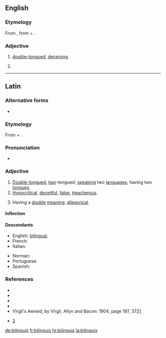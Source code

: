 ==English==

===Etymology===
From {{etyl|la|en}} {{m|la|bilinguis||double-tongued}}, from {{m|la|bis||twice, in two ways}} + {{m|la|lingua||tongue}}.

===Adjective===
{{en-adj|-}}

# [[double-tongued]], [[deceiving]].
# {{lb|en|legal}} {{non-gloss definition|In [[law]], the name historically given to a [[jury]], in which one part of the jury is [[natives]], and the other [[foreigners]].}}

----

==Latin==

===Alternative forms===
* {{l|la|bilinguus}}

===Etymology===
From {{m|la|bis||twice, in two ways}} + {{m|la|lingua||tongue}}.

===Pronunciation===
* {{la-IPA|bilinguis}}

===Adjective===
{{la-adj-3rd-2E|bilinguis|bilingue}}

# [[double-tongued|Double-tongued]], [[two]]-tongued; [[speaking]] two [[languages]]; having two [[tongues]].
# [[hypocritical|Hypocritical]], [[deceitful]], [[false]], [[treacherous]].
# {{lb|la|of a story or tale}} Having a [[double]] [[meaning]]; [[allegorical]].

====Inflection====
{{la-decl-3rd-2E|bilingu}}

====Descendants====
{{top2}}
* English: [[bilingual]], {{l|en|bilinguis}}
* French: {{l|fr|bilingue}}
* Italian: {{l|it|bilingue}}
{{mid2}}
* Norman: {{l|nrf|bilîngue}}
* Portuguese: {{l|pt|bilíngüe}}
* Spanish: {{l|es|bilingüe}}
{{bottom}}

===References===
* {{R:L&S}}
* {{R:Elementary Lewis}}
* {{R:du Cange}}
* {{R:Gaffiot}}
* Virgil's Aeneid, by Virgil, Allyn and Bacon: 1904, page 197, 372[http://books.google.com/books?id=QRgBAAAAYAAJ&pg=PA197&dq=Bilinguis&ei=VSBaR92gBIGmswPyx-C5DA]
* {{1728}} [http://digicoll.library.wisc.edu/cgi-bin/HistSciTech/HistSciTech-idx?type=turn&entity=HistSciTech000900240252&isize=L]

[[de:bilinguis]]
[[fr:bilinguis]]
[[hr:bilinguis]]
[[la:bilinguis]]